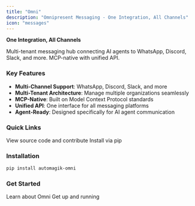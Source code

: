 ```yaml
---
title: "Omni"
description: "Omnipresent Messaging - One Integration, All Channels"
icon: "messages"
---
```


**One Integration, All Channels**

Multi-tenant messaging hub connecting AI agents to WhatsApp, Discord, Slack, and more. MCP-native with unified API.

### Key Features

- **Multi-Channel Support**: WhatsApp, Discord, Slack, and more
- **Multi-Tenant Architecture**: Manage multiple organizations seamlessly
- **MCP-Native**: Built on Model Context Protocol standards
- **Unified API**: One interface for all messaging platforms
- **Agent-Ready**: Designed specifically for AI agent communication

### Quick Links

<CardGroup cols={2}>
  <Card title="GitHub Repository" icon="github" href="https://github.com/namastexlabs/automagik-omni">
    View source code and contribute
  </Card>
  <Card title="PyPI Package" icon="python" href="https://pypi.org/project/automagik-omni">
    Install via pip
  </Card>
</CardGroup>

### Installation

```bash
pip install automagik-omni
```

### Get Started

<CardGroup cols={2}>
  <Card title="Introduction" icon="book" href="/omni/introduction">
    Learn about Omni
  </Card>
  <Card title="Quick Start" icon="rocket" href="/omni/quickstart">
    Get up and running
  </Card>
</CardGroup>
